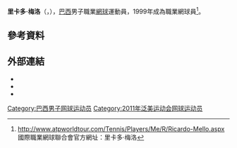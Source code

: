 {{expand|time=2011-02-08}}
{{Infobox 网球
|姓名=Ricardo Mello
|照片=Ricardo Mello.jpg
|国籍={{BRA}}
|生年=1980年
|生日=12月21日
|出生地={{BRA}}[[坎皮纳斯|坎皮纳斯]]
|居住地={{BRA}}[[坎皮纳斯|坎皮纳斯]]
|身高=175
|体重=73
|持拍手=左
|反拍=
|转职业年=1999年
|球拍=
|球衣=
|球鞋=
|单打最高排名=50（2005年7月25日）
|双打最高排名=118（2005年7月11日）
|现单打排名=
|现双打排名=
|单打冠军头衔=1
|双打冠军头衔=0
|职业战绩=48勝68負（單打）<br />7勝20負（雙打）
|奖金=1,098,621[[美元|美元]]
|澳网最好成绩=男單第二輪（2005）
|法网最好成绩=男單第一輪（2004、2005、2010）
|温网最好成绩=男單第一輪（2005、2010）
|美网最好成绩=男單第三輪（2004）
|大满贯个数=
|奥运会最好成绩=
}}

'''里卡多·梅洛'''（{{lang-pt|'''Ricardo Mello'''}}，{{bd|1980年|12月21日}}），[[巴西|巴西]]男子職業[[網球|網球]]運動員，1999年成為職業網球員<ref>http://www.atpworldtour.com/Tennis/Players/Me/R/Ricardo-Mello.aspx 國際職業網球聯合會官方網址：里卡多·梅洛</ref>。

== 參考資料 ==
{{reflist}}

== 外部連結 ==
* {{ATP|id=M708}}
* {{ITF Profile|id=30017880}}
* {{DavisCupplayerlink|id=30017880}}

{{巴西人物小作品}}
{{网球人物小作品}}

{{Authority control}}
{{DEFAULTSORT:Mello, Ricardo }}
[[Category:巴西男子网球运动员|Category:巴西男子网球运动员]]
[[Category:2011年泛美运动会网球运动员|Category:2011年泛美运动会网球运动员]]